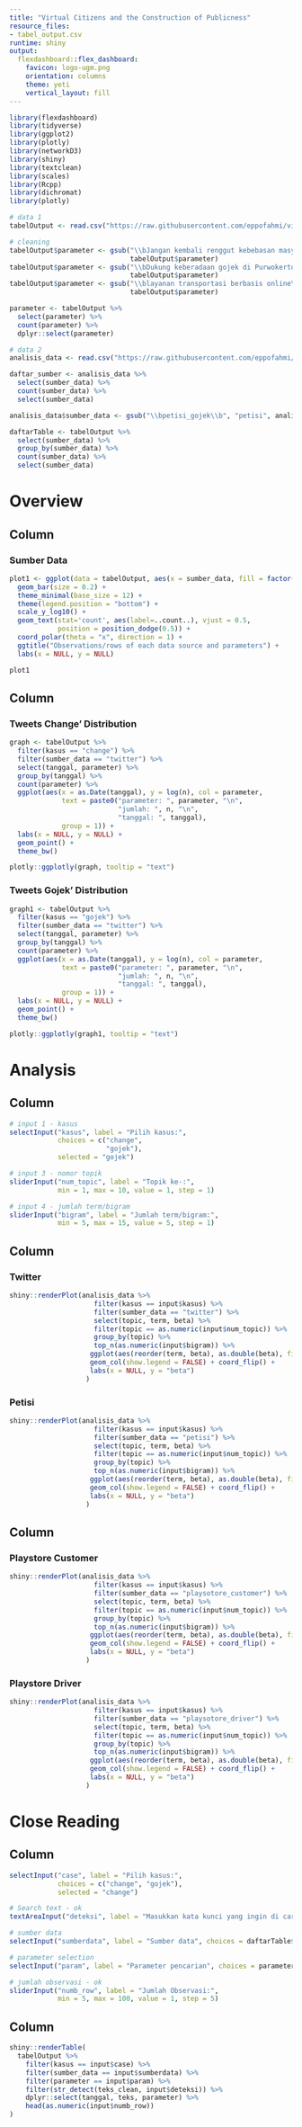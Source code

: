 ```yaml
---
title: "Virtual Citizens and the Construction of Publicness"
resource_files:
- tabel_output.csv
runtime: shiny
output:
  flexdashboard::flex_dashboard:
    favicon: logo-ugm.png
    orientation: columns
    theme: yeti
    vertical_layout: fill
---
```


```r
library(flexdashboard)
library(tidyverse)
library(ggplot2)
library(plotly)
library(networkD3)
library(shiny)
library(textclean)
library(scales)
library(Rcpp)
library(dichromat)
library(plotly)
```

```r
# data 1
tabelOutput <- read.csv("https://raw.githubusercontent.com/eppofahmi/vircit-dachboard/master/data/tabelOutput.csv", stringsAsFactors = FALSE, header = TRUE, sep = ",")

# cleaning
tabelOutput$parameter <- gsub("\\bJangan kembali renggut kebebasan masyarakat jawa barat untuk memilih transportasi!\\b", "memilih transportasi",
                              tabelOutput$parameter)
tabelOutput$parameter <- gsub("\\bDukung keberadaan gojek di Purwokerto\\b", "Gojek di Purwokerto",
                              tabelOutput$parameter)
tabelOutput$parameter <- gsub("\\blayanan transportasi berbasis online\\b", "",
                              tabelOutput$parameter)

parameter <- tabelOutput %>% 
  select(parameter) %>%
  count(parameter) %>%
  dplyr::select(parameter)

# data 2
analisis_data <- read.csv("https://raw.githubusercontent.com/eppofahmi/vircit-dachboard/master/data/analisis_data.csv", stringsAsFactors = FALSE, header = TRUE, sep = ",")

daftar_sumber <- analisis_data %>%
  select(sumber_data) %>%
  count(sumber_data) %>%
  select(sumber_data)

analisis_data$sumber_data <- gsub("\\bpetisi_gojek\\b", "petisi", analisis_data$sumber_data)

daftarTable <- tabelOutput %>%
  select(sumber_data) %>%
  group_by(sumber_data) %>%
  count(sumber_data) %>%
  select(sumber_data)
```

Overview
=====================================

Column
-----------------------------------------------------------------------

### Sumber Data

```r
plot1 <- ggplot(data = tabelOutput, aes(x = sumber_data, fill = factor(kasus))) + 
  geom_bar(size = 0.2) + 
  theme_minimal(base_size = 12) + 
  theme(legend.position = "bottom") +
  scale_y_log10() + 
  geom_text(stat='count', aes(label=..count..), vjust = 0.5, 
            position = position_dodge(0.5)) +
  coord_polar(theta = "x", direction = 1) + 
  ggtitle("Observations/rows of each data source and parameters") +
  labs(x = NULL, y = NULL)

plot1
```

Column
-----------------------------------------------------------------------

### Tweets Change' Distribution

```r
graph <- tabelOutput %>%
  filter(kasus == "change") %>%
  filter(sumber_data == "twitter") %>%
  select(tanggal, parameter) %>%
  group_by(tanggal) %>%
  count(parameter) %>%
  ggplot(aes(x = as.Date(tanggal), y = log(n), col = parameter,
             text = paste0("parameter: ", parameter, "\n", 
                           "jumlah: ", n, "\n", 
                           "tanggal: ", tanggal),
             group = 1)) +
  labs(x = NULL, y = NULL) +
  geom_point() +
  theme_bw()

plotly::ggplotly(graph, tooltip = "text")
```

### Tweets Gojek' Distribution

```r
graph1 <- tabelOutput %>%
  filter(kasus == "gojek") %>%
  filter(sumber_data == "twitter") %>%
  select(tanggal, parameter) %>%
  group_by(tanggal) %>%
  count(parameter) %>%
  ggplot(aes(x = as.Date(tanggal), y = log(n), col = parameter,
             text = paste0("parameter: ", parameter, "\n", 
                           "jumlah: ", n, "\n", 
                           "tanggal: ", tanggal),
             group = 1)) +
  labs(x = NULL, y = NULL) +
  geom_point() +
  theme_bw()

plotly::ggplotly(graph1, tooltip = "text")
```

Analysis
=====================================

Column {.sidebar}
-----------------------------------------------------------------------

```r
# input 1 - kasus
selectInput("kasus", label = "Pilih kasus:",
            choices = c("change",
                        "gojek"),
            selected = "gojek")

# input 3 - nomor topik
sliderInput("num_topic", label = "Topik ke-:",
            min = 1, max = 10, value = 1, step = 1)

# input 4 - jumlah term/bigram
sliderInput("bigram", label = "Jumlah term/bigram:",
            min = 5, max = 15, value = 5, step = 1)
```

Column
-----------------------------------------------------------------------

### Twitter
```r
shiny::renderPlot(analisis_data %>%
                     filter(kasus == input$kasus) %>%
                     filter(sumber_data == "twitter") %>%
                     select(topic, term, beta) %>%
                     filter(topic == as.numeric(input$num_topic)) %>%
                     group_by(topic) %>%
                     top_n(as.numeric(input$bigram)) %>%
                    ggplot(aes(reorder(term, beta), as.double(beta), fill = topic)) +
                    geom_col(show.legend = FALSE) + coord_flip() +
                    labs(x = NULL, y = "beta")
                   )
```

### Petisi
```r
shiny::renderPlot(analisis_data %>%
                     filter(kasus == input$kasus) %>%
                     filter(sumber_data == "petisi") %>%
                     select(topic, term, beta) %>%
                     filter(topic == as.numeric(input$num_topic)) %>%
                     group_by(topic) %>%
                     top_n(as.numeric(input$bigram)) %>%
                    ggplot(aes(reorder(term, beta), as.double(beta), fill = topic)) +
                    geom_col(show.legend = FALSE) + coord_flip() +
                    labs(x = NULL, y = "beta")
                   )
```


Column
-----------------------------------------------------------------------

### Playstore Customer
```r
shiny::renderPlot(analisis_data %>%
                     filter(kasus == input$kasus) %>%
                     filter(sumber_data == "playsotore_customer") %>%
                     select(topic, term, beta) %>%
                     filter(topic == as.numeric(input$num_topic)) %>%
                     group_by(topic) %>%
                     top_n(as.numeric(input$bigram)) %>%
                    ggplot(aes(reorder(term, beta), as.double(beta), fill = topic)) +
                    geom_col(show.legend = FALSE) + coord_flip() +
                    labs(x = NULL, y = "beta")
                   )
```

### Playstore Driver
```r
shiny::renderPlot(analisis_data %>%
                     filter(kasus == input$kasus) %>%
                     filter(sumber_data == "playsotore_driver") %>%
                     select(topic, term, beta) %>%
                     filter(topic == as.numeric(input$num_topic)) %>%
                     group_by(topic) %>%
                     top_n(as.numeric(input$bigram)) %>%
                    ggplot(aes(reorder(term, beta), as.double(beta), fill = topic)) +
                    geom_col(show.legend = FALSE) + coord_flip() +
                    labs(x = NULL, y = "beta")
                   )
```


Close Reading
=====================================

Column {.sidebar}
-----------------------------------------------------------------------

```r
selectInput("case", label = "Pilih kasus:",
            choices = c("change", "gojek"),
            selected = "change")

# Search text - ok
textAreaInput("deteksi", label = "Masukkan kata kunci yang ingin di cari:")

# sumber data
selectInput("sumberdata", label = "Sumber data", choices = daftarTable$sumber_data)

# parameter selection
selectInput("param", label = "Parameter pencarian", choices = parameter$parameter)

# jumlah observasi - ok
sliderInput("numb_row", label = "Jumlah Observasi:",
            min = 5, max = 100, value = 1, step = 5)
```

Column
-----------------------------------------------------------------------

```r
shiny::renderTable(
  tabelOutput %>%
    filter(kasus == input$case) %>%
    filter(sumber_data == input$sumberdata) %>%
    filter(parameter == input$param) %>%
    filter(str_detect(teks_clean, input$deteksi)) %>%
    dplyr::select(tanggal, teks, parameter) %>%
    head(as.numeric(input$numb_row))
)
```
